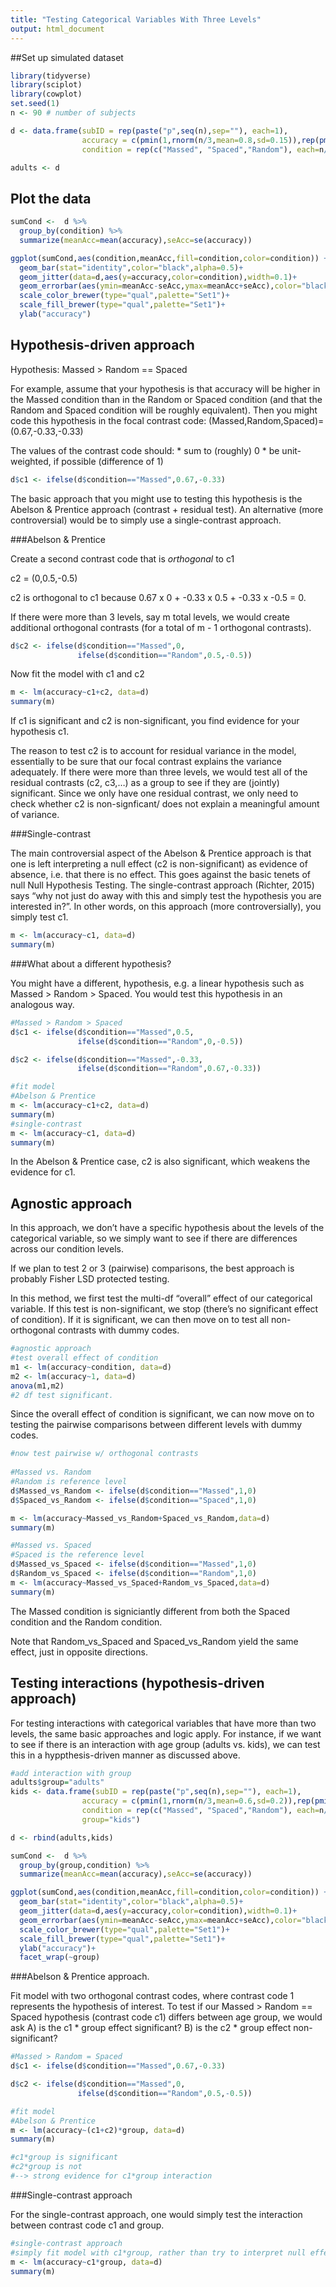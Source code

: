 ```yaml
---
title: "Testing Categorical Variables With Three Levels"
output: html_document
---
```


##Set up simulated dataset

```r
library(tidyverse)
library(sciplot)
library(cowplot)
set.seed(1)
n <- 90 # number of subjects

d <- data.frame(subID = rep(paste("p",seq(n),sep=""), each=1),
                accuracy = c(pmin(1,rnorm(n/3,mean=0.8,sd=0.15)),rep(pmin(1,rnorm(n/3,mean=0.65,sd=0.15)),each=2)),
                condition = rep(c("Massed", "Spaced","Random"), each=n/3))

adults <- d
```

## Plot the data


```r
sumCond <-  d %>%
  group_by(condition) %>%
  summarize(meanAcc=mean(accuracy),seAcc=se(accuracy))

ggplot(sumCond,aes(condition,meanAcc,fill=condition,color=condition)) +
  geom_bar(stat="identity",color="black",alpha=0.5)+
  geom_jitter(data=d,aes(y=accuracy,color=condition),width=0.1)+
  geom_errorbar(aes(ymin=meanAcc-seAcc,ymax=meanAcc+seAcc),color="black",width=0)+
  scale_color_brewer(type="qual",palette="Set1")+
  scale_fill_brewer(type="qual",palette="Set1")+
  ylab("accuracy")
```

## Hypothesis-driven approach

Hypothesis: Massed > Random == Spaced

For example, assume that your hypothesis is that accuracy will be higher in the Massed condition than in the Random or Spaced condition (and that the Random and Spaced condition will be roughly equivalent).  Then you might code this hypothesis in the focal contrast code:
(Massed,Random,Spaced)=(0.67,-0.33,-0.33)

The values of the contrast code should:
* sum to (roughly) 0
* be unit-weighted, if possible (difference of 1)

```r
d$c1 <- ifelse(d$condition=="Massed",0.67,-0.33)
```


The basic approach that you might use to testing this hypothesis is the Abelson & Prentice approach (contrast + residual test). An alternative (more controversial) would be to simply use a single-contrast approach.

###Abelson & Prentice

Create a second contrast code that is *orthogonal* to c1

c2 = (0,0.5,-0.5)

c2 is orthogonal to c1 because 0.67 x 0 + -0.33 x 0.5 + -0.33 x -0.5 = 0.

If there were more than 3 levels, say m total levels, we would create additional orthogonal contrasts (for a total of m - 1 orthogonal contrasts). 

```r
d$c2 <- ifelse(d$condition=="Massed",0, 
               ifelse(d$condition=="Random",0.5,-0.5))
```

Now fit the model with c1 and c2

```r
m <- lm(accuracy~c1+c2, data=d)
summary(m)
```

If c1 is significant and c2 is non-significant, you find evidence for your hypothesis c1.

The reason to test c2 is to account for residual variance in the model, essentially to be sure that our focal contrast explains the variance adequately. If there were more than three levels, we would test all of the residual contrasts (c2, c3,...) as a group to see if they are (jointly) significant. Since we only have one residual contrast, we only need to check whether c2 is non-signficant/ does not explain a meaningful amount of variance.

###Single-contrast

The main controversial aspect of the Abelson & Prentice approach is that one is left interpreting a null effect (c2 is non-significant) as evidence of absence, i.e. that there is no effect. This goes against the basic tenets of null Null Hypothesis Testing. The single-contrast approach (Richter, 2015) says "why not just do away with this and simply test the hypothesis you are interested in?". In other words, on this approach (more controversially), you simply test c1.

```r
m <- lm(accuracy~c1, data=d)
summary(m)
```

###What about a different hypothesis?

You might have a different, hypothesis, e.g. a linear hypothesis such as Massed > Random > Spaced. You would test this hypothesis in an analogous way.

```r
#Massed > Random > Spaced
d$c1 <- ifelse(d$condition=="Massed",0.5, 
               ifelse(d$condition=="Random",0,-0.5))

d$c2 <- ifelse(d$condition=="Massed",-0.33, 
               ifelse(d$condition=="Random",0.67,-0.33))

#fit model
#Abelson & Prentice
m <- lm(accuracy~c1+c2, data=d)
summary(m)
#single-contrast
m <- lm(accuracy~c1, data=d)
summary(m)
```

In the Abelson & Prentice case, c2 is also significant, which weakens the evidence for c1.

## Agnostic approach

In this approach, we don't have a specific hypothesis about the levels of the categorical variable, so we simply want to see if there are differences across our condition levels.

If we plan to test 2 or 3 (pairwise) comparisons, the best approach is probably Fisher LSD protected testing.

In this method, we first test the multi-df "overall" effect of our categorical variable. If this test is non-significant, we stop (there's no significant effect of condition). If it is significant, we can then move on to test all non-orthogonal contrasts with dummy codes.

```r
#agnostic approach
#test overall effect of condition
m1 <- lm(accuracy~condition, data=d)
m2 <- lm(accuracy~1, data=d)
anova(m1,m2)
#2 df test significant.
```

Since the overall effect of condition is significant, we can now move on to testing the pairwise comparisons between different levels with dummy codes.

```r
#now test pairwise w/ orthogonal contrasts
 
#Massed vs. Random
#Random is reference level
d$Massed_vs_Random <- ifelse(d$condition=="Massed",1,0)
d$Spaced_vs_Random <- ifelse(d$condition=="Spaced",1,0)

m <- lm(accuracy~Massed_vs_Random+Spaced_vs_Random,data=d)
summary(m)

#Massed vs. Spaced
#Spaced is the reference level
d$Massed_vs_Spaced <- ifelse(d$condition=="Massed",1,0)
d$Random_vs_Spaced <- ifelse(d$condition=="Random",1,0)
m <- lm(accuracy~Massed_vs_Spaced+Random_vs_Spaced,data=d)
summary(m)

```

The Massed condition is signiciantly different from both the Spaced condition and the Random condition.

Note that Random_vs_Spaced and Spaced_vs_Random yield the same effect, just in opposite directions.

## Testing interactions (hypothesis-driven approach)

For testing interactions with categorical variables that have more than two levels, the same basic approaches and logic apply. For instance, if we want to see if there is an interaction with age group (adults vs. kids), we can test this in a hyppthesis-driven manner as discussed above.

```r
#add interaction with group
adults$group="adults"
kids <- data.frame(subID = rep(paste("p",seq(n),sep=""), each=1),
                accuracy = c(pmin(1,rnorm(n/3,mean=0.6,sd=0.2)),rep(pmin(1,rnorm(n/3,mean=0.6,sd=0.2)),each=2)),
                condition = rep(c("Massed", "Spaced","Random"), each=n/3),
                group="kids")

d <- rbind(adults,kids)

sumCond <-  d %>%
  group_by(group,condition) %>%
  summarize(meanAcc=mean(accuracy),seAcc=se(accuracy))

ggplot(sumCond,aes(condition,meanAcc,fill=condition,color=condition)) +
  geom_bar(stat="identity",color="black",alpha=0.5)+
  geom_jitter(data=d,aes(y=accuracy,color=condition),width=0.1)+
  geom_errorbar(aes(ymin=meanAcc-seAcc,ymax=meanAcc+seAcc),color="black",width=0)+
  scale_color_brewer(type="qual",palette="Set1")+
  scale_fill_brewer(type="qual",palette="Set1")+
  ylab("accuracy")+
  facet_wrap(~group)
```

###Abelson & Prentice approach.

Fit model with two orthogonal contrast codes, where contrast code 1 represents the hypothesis of interest. To test if our Massed > Random == Spaced hypothesis (contrast code c1) differs between age group, we would ask 
A) is the c1 * group effect significant?
B) is the c2 * group effect non-significant?

```r
#Massed > Random = Spaced
d$c1 <- ifelse(d$condition=="Massed",0.67,-0.33)

d$c2 <- ifelse(d$condition=="Massed",0, 
               ifelse(d$condition=="Random",0.5,-0.5))

#fit model
#Abelson & Prentice
m <- lm(accuracy~(c1+c2)*group, data=d)
summary(m)

#c1*group is significant
#c2*group is not
#--> strong evidence for c1*group interaction
```

###Single-contrast approach

For the single-contrast approach, one would simply test the interaction between contrast code c1 and group.

``` r
#single-contrast approach
#simply fit model with c1*group, rather than try to interpret null effect of c2 as evidence that c2 is not real
m <- lm(accuracy~c1*group, data=d)
summary(m)
```

